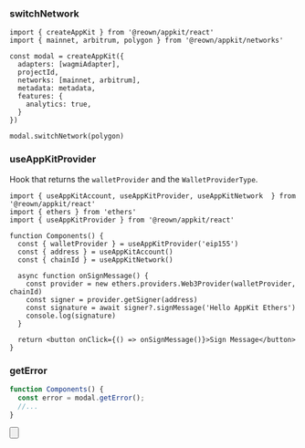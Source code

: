 
### switchNetwork

```tsx
import { createAppKit } from '@reown/appkit/react'
import { mainnet, arbitrum, polygon } from '@reown/appkit/networks'

const modal = createAppKit({
  adapters: [wagmiAdapter],
  projectId,
  networks: [mainnet, arbitrum],
  metadata: metadata,
  features: {
    analytics: true,
  }
})

modal.switchNetwork(polygon)
```

### useAppKitProvider

Hook that returns the `walletProvider` and the `WalletProviderType`.

```tsx
import { useAppKitAccount, useAppKitProvider, useAppKitNetwork  } from '@reown/appkit/react'
import { ethers } from 'ethers'
import { useAppKitProvider } from '@reown/appkit/react'

function Components() {
  const { walletProvider } = useAppKitProvider('eip155')
  const { address } = useAppKitAccount()
  const { chainId } = useAppKitNetwork()

  async function onSignMessage() {
    const provider = new ethers.providers.Web3Provider(walletProvider, chainId)
    const signer = provider.getSigner(address)
    const signature = await signer?.signMessage('Hello AppKit Ethers')
    console.log(signature)
  }

  return <button onClick={() => onSignMessage()}>Sign Message</button>
}
```

### getError

```ts
function Components() {
  const error = modal.getError();
  //...
}
```

<Button
  name="Learn More About Ethers"
  url="https://docs.ethers.org/v6/getting-started/#starting-blockchain"
/>
